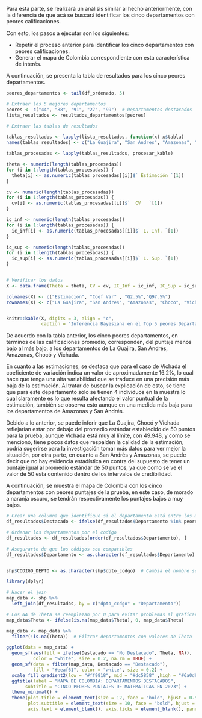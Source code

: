 Para esta parte, se realizará un análisis similar al hecho anteriormente, con la diferencia de que acá se buscará identificar los cinco departamentos con peores calificaciones.

Con esto, los pasos a ejecutar son los siguientes:

- Repetir el proceso anterior para identificar los cinco departamentos con peores calificaciones.
- Generar el mapa de Colombia correspondiente con esta característica de interés.

A continuación, se presenta la tabla de resultados para los cinco peores departamentos.
   
```r
peores_departamentos <- tail(df_ordenado, 5)
```


```r
# Extraer los 5 mejores departamentos
peores <- c("44", "88", "91", "27", "99")  # Departamentos destacados
lista_resultados <- resultados_departamentos[peores]

# Extraer las tablas de resultados

tablas_resultados <- lapply(lista_resultados, function(x) x$tabla)
names(tablas_resultados) <- c("La Guajira", "San Andres", "Amazonas", "Choco", "Vichada")

```

```r
tablas_procesadas <- lapply(tablas_resultados, procesar_kable)

theta <- numeric(length(tablas_procesadas))
for (i in 1:length(tablas_procesadas)) {
  theta[i] <- as.numeric(tablas_procesadas[[i]]$` Estimación `[1])
}

cv <- numeric(length(tablas_procesadas))
for (i in 1:length(tablas_procesadas)) {
  cv[i] <- as.numeric(tablas_procesadas[[i]]$`  CV   `[1])
}

ic_inf <- numeric(length(tablas_procesadas))
for (i in 1:length(tablas_procesadas)) {
  ic_inf[i] <- as.numeric(tablas_procesadas[[i]]$` L. Inf. `[1])
}

ic_sup <- numeric(length(tablas_procesadas))
for (i in 1:length(tablas_procesadas)) {
  ic_sup[i] <- as.numeric(tablas_procesadas[[i]]$` L. Sup. `[1])
}


# Verificar los datos
X <- data.frame(Theta = theta, CV = cv, IC_Inf = ic_inf, IC_Sup = ic_sup)

colnames(X) <- c("Estimación", "Coef Var" , "Q2.5%","Q97.5%")
rownames(X) <- c("La Guajira", "San Andres", "Amazonas", "Choco", "Vichada")


knitr::kable(X, digits = 3, align = "c", 
             caption = "Inferencia Bayesiana en el Top 5 peores Departamentos")

```

De acuerdo con la tabla anterior, los cinco peores departamentos, en términos de las calificaciones promedio, corresponden, del puntaje menos bajo al más bajo, a los departamentos de La Guajira, San Andrés, Amazonas, Chocó y Vichada.

En cuanto a las estimaciones, se destaca que para el caso de Vichada el coeficiente de variación indica un valor de aproximadamente $16.2\%$, lo cual hace que tenga una alta variabilidad que se traduce en una precisión más baja de la estimación. Al tratar de buscar la explicación de esto, se tiene que para este departamento solo se tienen 4 individuos en la muestra lo cual claramente es lo que resulta afectando el valor puntual de la estimación, también se observa esto aunque en una medida más baja para los departamentos de Amazonas y San Andrés.

Debido a lo anterior, se puede inferir que La Guajira, Chocó y Vichada reflejarían estar por debajo del promedio estándar establecido de 50 puntos para la prueba, aunque Vichada está muy al límite, con 49.948, y como se mencionó, tiene pocos datos que respalden la calidad de la estimación, podría sugerirse para la investigación tomar más datos para ver mejor la situación, por otra parte, en cuanto a San Andrés y Amazonas, se puede decir que no hay evidencia estadística en contra del supuesto de tener un puntaje igual al promedio estándar de 50 puntos, ya que como se ve el valor de 50 esta contenido dentro de los intervalos de credibilidad.

A continuación, se muestra el mapa de Colombia con los cinco departamentos con peores puntajes de la prueba, en este caso, de morado a naranja oscuro, se tendrán respectivamente los puntajes bajos a muy bajos.


```r
# Crear una columna que identifique si el departamento está entre los mejores
df_resultados$Destacado <- ifelse(df_resultados$Departamento %in% peores_departamentos$Departamento, "No Destacado", "Destacado")

# Ordenar los departamentos por el codigo 
df_resultados <- df_resultados[order(df_resultados$Departamento), ]

# Asegurarte de que los códigos son compatibles
df_resultados$Departamento <- as.character(df_resultados$Departamento)


shp$CODIGO_DEPTO <- as.character(shp$dpto_ccdgo)  # Cambia el nombre según tu shapefile

library(dplyr)

# Hacer el join
map_data <- shp %>%
  left_join(df_resultados, by = c("dpto_ccdgo" = "Departamento"))

# Los NA de Theta se reemplazan por 0 para evitar problemas al graficar
map_data$Theta <- ifelse(is.na(map_data$Theta), 0, map_data$Theta)

map_data <- map_data %>%
  filter(!is.na(Theta))  # Filtrar departamentos con valores de Theta
```


```r
ggplot(data = map_data) +
  geom_sf(aes(fill = ifelse(Destacado == "No Destacado", Theta, NA)), 
          color = "white", size = 0.2, na.rm = TRUE) + 
  geom_sf(data = filter(map_data, Destacado == "Destacado"), 
          fill = "#eeaf61", color = "white", size = 0.2) +
  scale_fill_gradient2(low = "#ff9818", mid = "#dc5858" ,high = "#6a0d83", midpoint = 42, name = "MEDIA\nPOSTERIOR") +
  ggtitle(label = "MAPA DE COLOMBIA: DEPARTAMENTOS DESTACADOS",
       subtitle = "CINCO PEORES PUNTAJES DE MATEMATICAS EN 2023") +
  theme_minimal() + 
  theme(plot.title = element_text(size = 12, face = "bold", hjust = 0.5),text = element_text(size = 10),
        plot.subtitle = element_text(size = 10, face = "bold", hjust = 0.5, color = "grey40"),
        axis.text = element_blank(), axis.ticks = element_blank(), panel.grid = element_blank())

```

   